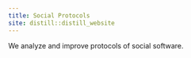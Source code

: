 ```yaml
---
title: Social Protocols
site: distill::distill_website
---
```


We analyze and improve protocols of social software.